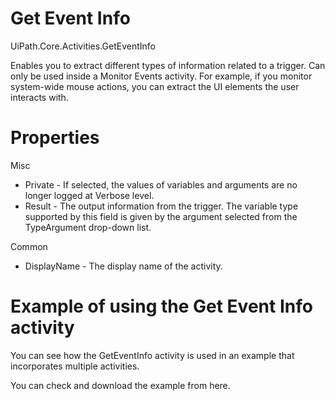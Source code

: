 ﻿# Get Event Info

UiPath.Core.Activities.GetEventInfo

Enables you to extract different types of information related to a trigger. Can only be used inside a Monitor Events activity. For example, if you monitor system-wide mouse actions, you can extract the UI elements the user interacts with.

# Properties

Misc

* Private - If selected, the values of variables and arguments are no longer logged at Verbose level.
* Result - The output information from the trigger. The variable type supported by this field is given by the argument selected from the TypeArgument drop-down list.

Common

* DisplayName - The display name of the activity.

# Example of using the Get Event Info activity

You can see how the GetEventInfo activity is used in an example that incorporates multiple activities.

You can check and download the example from here.
